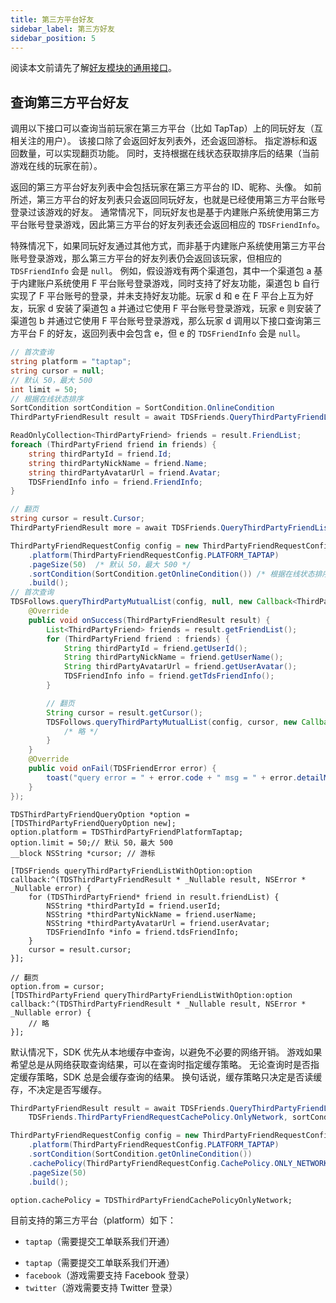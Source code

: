 ```yaml
---
title: 第三方平台好友
sidebar_label: 第三方好友
sidebar_position: 5
---
```



阅读本文前请先了解[好友模块的通用接口](/shadow/friends/guide/)。

## 查询第三方平台好友

调用以下接口可以查询当前玩家在第三方平台（比如 TapTap）上的同玩好友（互相关注的用户）。
该接口除了会返回好友列表外，还会返回游标。
指定游标和返回数量，可以实现翻页功能。
同时，支持根据在线状态获取排序后的结果（当前游戏在线的玩家在前）。

返回的第三方平台好友列表中会包括玩家在第三方平台的 ID、昵称、头像。
如前所述，第三方平台的好友列表只会返回同玩好友，也就是已经使用第三方平台账号登录过该游戏的好友。
通常情况下，同玩好友也是基于内建账户系统使用第三方平台账号登录游戏，因此第三方平台的好友列表还会返回相应的 `TDSFriendInfo`。

特殊情况下，如果同玩好友通过其他方式，而非基于内建账户系统使用第三方平台账号登录游戏，那么第三方平台的好友列表仍会返回该玩家，但相应的 `TDSFriendInfo` 会是 `null`。
例如，假设游戏有两个渠道包，其中一个渠道包 a 基于内建账户系统使用 F 平台账号登录游戏，同时支持了好友功能，渠道包 b 自行实现了 F 平台账号的登录，并未支持好友功能。玩家 d 和 e 在 F 平台上互为好友，玩家 d 安装了渠道包 a 并通过它使用 F 平台账号登录游戏，玩家 e 则安装了渠道包 b 并通过它使用 F 平台账号登录游戏，那么玩家 d 调用以下接口查询第三方平台 F 的好友，返回列表中会包含 e，但 e 的 `TDSFriendInfo` 会是 `null`。

<MultiLang>

```cs
// 首次查询
string platform = "taptap";
string cursor = null;
// 默认 50，最大 500
int limit = 50;
// 根据在线状态排序
SortCondition sortCondition = SortCondition.OnlineCondition
ThirdPartyFriendResult result = await TDSFriends.QueryThirdPartyFriendList(platform, cursor, limit, condition: sortCondition);

ReadOnlyCollection<ThirdPartyFriend> friends = result.FriendList;
foreach (ThirdPartyFriend friend in friends) {
    string thirdPartyId = friend.Id;
    string thirdPartyNickName = friend.Name;
    string thirdPartyAvatarUrl = friend.Avatar;
    TDSFriendInfo info = friend.FriendInfo;
}

// 翻页
string cursor = result.Cursor;
ThirdPartyFriendResult more = await TDSFriends.QueryThirdPartyFriendList(platform, cursor, limit, condition: sortCondition);
```

```java
ThirdPartyFriendRequestConfig config = new ThirdPartyFriendRequestConfig.Builder()
    .platform(ThirdPartyFriendRequestConfig.PLATFORM_TAPTAP)
    .pageSize(50)  /* 默认 50，最大 500 */
    .sortCondition(SortCondition.getOnlineCondition()) /* 根据在线状态排序 */
    .build();
// 首次查询
TDSFollows.queryThirdPartyMutualList(config, null, new Callback<ThirdPartyFriendResult>() {
    @Override
    public void onSuccess(ThirdPartyFriendResult result) {
        List<ThirdPartyFriend> friends = result.getFriendList();
        for (ThirdPartyFriend friend : friends) {
            String thirdPartyId = friend.getUserId();
            String thirdPartyNickName = friend.getUserName();
            String thirdPartyAvatarUrl = friend.getUserAvatar();
            TDSFriendInfo info = friend.getTdsFriendInfo();
        }

        // 翻页
        String cursor = result.getCursor();
        TDSFollows.queryThirdPartyMutualList(config, cursor, new Callback<ThirdPartyFriendResult>() {
            /* 略 */
        }
    }
    @Override
    public void onFail(TDSFriendError error) {
        toast("query error = " + error.code + " msg = " + error.detailMessage);
    }
});
```

```objc
TDSThirdPartyFriendQueryOption *option = [TDSThirdPartyFriendQueryOption new];
option.platform = TDSThirdPartyFriendPlatformTaptap;
option.limit = 50;// 默认 50，最大 500
__block NSString *cursor; // 游标

[TDSFriends queryThirdPartyFriendListWithOption:option
callback:^(TDSThirdPartyFriendResult * _Nullable result, NSError * _Nullable error) {
    for (TDSThirdPartyFriend* friend in result.friendList) {
        NSString *thirdPartyId = friend.userId;
        NSString *thirdPartyNickName = friend.userName;
        NSString *thirdPartyAvatarUrl = friend.userAvatar;
        TDSFriendInfo *info = friend.tdsFriendInfo;
    }
    cursor = result.cursor;
}];

// 翻页
option.from = cursor;
[TDSThirdPartyFriend queryThirdPartyFriendListWithOption:option
callback:^(TDSThirdPartyFriendResult * _Nullable result, NSError * _Nullable error) {
    // 略
}];
```

</MultiLang>

默认情况下，SDK 优先从本地缓存中查询，以避免不必要的网络开销。
游戏如果希望总是从网络获取查询结果，可以在查询时指定缓存策略。
无论查询时是否指定缓存策略，SDK 总是会缓存查询的结果。
换句话说，缓存策略只决定是否读缓存，不决定是否写缓存。

<MultiLang>

```cs
ThirdPartyFriendResult result = await TDSFriends.QueryThirdPartyFriendList(platform, cursor, limit,
    TDSFriends.ThirdPartyFriendRequestCachePolicy.OnlyNetwork, sortCondition);
```

```java
ThirdPartyFriendRequestConfig config = new ThirdPartyFriendRequestConfig.Builder()
    .platform(ThirdPartyFriendRequestConfig.PLATFORM_TAPTAP)
    .sortCondition(SortCondition.getOnlineCondition())
    .cachePolicy(ThirdPartyFriendRequestConfig.CachePolicy.ONLY_NETWORK)
    .pageSize(50)
    .build();
```

```objc
option.cachePolicy = TDSThirdPartyFriendCachePolicyOnlyNetwork;
```

</MultiLang>

目前支持的第三方平台（platform）如下：

<Conditional region="cn">

- `taptap`（需要提交工单联系我们开通）

</Conditional>

<Conditional region="global">

- `taptap`（需要提交工单联系我们开通）
- `facebook`（游戏需要支持 Facebook 登录）
- `twitter`（游戏需要支持 Twitter 登录）

</Conditional>
